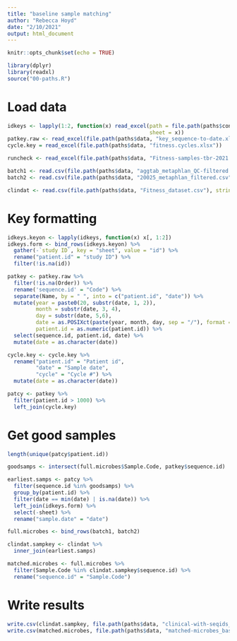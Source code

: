 ```yaml
---
title: "baseline sample matching"
author: "Rebecca Hoyd"
date: "2/10/2021"
output: html_document
---
```


```r
knitr::opts_chunk$set(echo = TRUE)

library(dplyr)
library(readxl)
source("00-paths.R")
```

# Load data

```r
idkeys <- lapply(1:2, function(x) read_excel(path = file.path(paths$controlled, "OSU-18055 shared patient log.xlsx"),
                                             sheet = x))
patkey.raw <- read_excel(file.path(paths$data, "key_sequence-to-date.xlsx"))
cycle.key = read_excel(file.path(paths$data, "fitness.cycles.xlsx"))

runcheck <- read_excel(file.path(paths$data, "Fitness-samples-tbr-2021.xlsx"))

batch1 <- read.csv(file.path(paths$data, "aggtab_metaphlan_QC-filtered.csv"), stringsAsFactors = F)
batch2 <- read.csv(file.path(paths$data, "20025_metaphlan_filtered.csv"), stringsAsFactors = F)

clindat <- read.csv(file.path(paths$data, "Fitness_dataset.csv"), stringsAsFactors = F)
```

# Key formatting
```r
idkeys.keyon <- lapply(idkeys, function(x) x[, 1:2])
idkeys.form <- bind_rows(idkeys.keyon) %>%
  gather(-`study ID`, key = "sheet", value = "id") %>%
  rename("patient.id" = "study ID") %>%
  filter(!is.na(id))
```

```r
patkey <- patkey.raw %>%
  filter(!is.na(Order)) %>%
  rename('sequence.id' = "Code") %>%
  separate(Name, by = " ", into = c("patient.id", "date")) %>%
  mutate(year = paste0(20, substr(date, 1, 2)),
         month = substr(date, 3, 4),
         day = substr(date, 5,6),
         date = as.POSIXct(paste(year, month, day, sep = "/"), format = "%Y/%m/%d"),
         patient.id = as.numeric(patient.id)) %>%
  select(sequence.id, patient.id, date) %>%
  mutate(date = as.character(date))

cycle.key <- cycle.key %>%
  rename("patient.id" = "Patient id",
         "date" = "Sample date",
         "cycle" = "Cycle #") %>%
  mutate(date = as.character(date))

patcy <- patkey %>%
  filter(patient.id > 1000) %>%
  left_join(cycle.key)
```

# Get good samples

```r
length(unique(patcy$patient.id))

goodsamps <- intersect(full.microbes$Sample.Code, patkey$sequence.id)

earliest.samps <- patcy %>%
  filter(sequence.id %in% goodsamps) %>%
  group_by(patient.id) %>%
  filter(date == min(date) | is.na(date)) %>%
  left_join(idkeys.form) %>%
  select(-sheet) %>%
  rename("sample.date" = "date")

full.microbes <- bind_rows(batch1, batch2)


```

```r
clindat.sampkey <- clindat %>%
  inner_join(earliest.samps)

matched.microbes <- full.microbes %>%
  filter(Sample.Code %in% clindat.sampkey$sequence.id) %>%
  rename("sequence.id" = "Sample.Code")
```

# Write results

```r
write.csv(clindat.sampkey, file.path(paths$data, "clinical-with-seqids_baseline.csv"), row.names = F)
write.csv(matched.microbes, file.path(paths$data, "matched-microbes_baseline.csv"), row.names = F)
```

